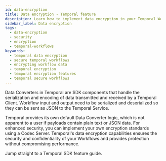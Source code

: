 ```yaml
---
id: data-encryption
title: Data encryption - Temporal feature
description: Learn how to implement data encryption in your Temporal Workflows to ensure the security and confidentiality of your data.
sidebar_label: Data encryption
tags:
  - data-encryption
  - security
  - encryption
  - temporal-workflows
keywords:
  - temporal data encryption
  - secure temporal workflows
  - encrypting workflow data
  - temporal encryption 
  - temporal encryption features
  - temporal secure workflows
---
```



Data Converters in Temporal are SDK components that handle the serialization and encoding of data transmitted and received by a Temporal Client.
Workflow input and output need to be serialized and deserialized so they can be sent as JSON to the Temporal Service.

Temporal provides its own default Data Converter logic, which is not apparent to a user if payloads contain plain text or JSON data.
For enhanced security, you can implement your own encryption standards using a Codec Server.
Temporal's data encryption capabilities ensures the security and confidentiality of your Workflows and provides protection without compromising performance.

Jump straight to a Temporal SDK feature guide.

<RelatedReadContainer>
    <RelatedReadItem path="/develop/go/data-encryption" text="Data Encryption using the Go SDK" archetype="feature-guide" />
    <RelatedReadItem path="/develop/java/data-encryption" text="Data Encryption using the Java SDK" archetype="feature-guide" />
    <RelatedReadItem path="/develop/python/data-encryption" text="Data Encryption using the Python SDK" archetype="feature-guide" />
    <RelatedReadItem path="/develop/typescript/data-encryption" text="Data Encryption using the TypeScript SDK" archetype="feature-guide" />
    <RelatedReadItem path="/develop/dotnet/data-encryption" text="Data Encryption using the .NET SDK" archetype="feature-guide" />
</RelatedReadContainer>
